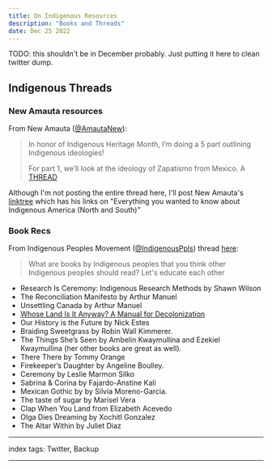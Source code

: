 ```yaml
---
title: On Indigenous Resources
description: "Books and Threads"
date: Dec 25 2022
---
```


TODO: this shouldn't be in December probably. Just putting it here to clean twitter dump.

## Indigenous Threads

### New Amauta resources

From New Amauta ([@AmautaNew](https://twitter.com/AmautaNew)):

> In honor of Indigenous Heritage Month, I’m doing a 5 part outlining Indigenous ideologies! 
>
> For part 1, we’ll look at the ideology of Zapatismo from Mexico. A [THREAD](https://twitter.com/AmautaNew/status/1587654893908525056?t=tmtEfvI0I7KsyNoEQMGuVg&s=19)

Although I'm not posting the entire thread here, I'll post New Amauta's [linktree](https://linktr.ee/NewAmauta) which has his links on "Everything you wanted to know about Indigenous America (North and South)"

### Book Recs

From Indigenous Peoples Movement ([@IndigenousPpls](https://twitter.com/IndigenousPpls)) thread [here](https://twitter.com/IndigenousPpls/status/1583202802163032066?t=2H3-4uEh1iGDBQqA6V7GKw&s=19):

> What are books by Indigenous peoples that you think other Indigenous peoples should read? Let's educate each other

- Research Is Ceremony: Indigenous Research Methods by Shawn Wilson
- The Reconciliation Manifesto by Arthur Manuel
- Unsettling Canada by Arthur Manuel
- [Whose Land Is It Anyway? A Manual for Decolonization](https://fpse.ca/decolonization_manual_whose_land_is_it_anyway)
- Our History is the Future by Nick Estes
- Braiding Sweetgrass by Robin Wall Kimmerer.
- The Things She’s Seen by Ambelin Kwaymullina and Ezekiel Kwaymullina (her other books are great as well).
- There There by Tommy Orange
- Firekeeper’s Daughter by Angeline Boulley.
- Ceremony by Leslie Marmon Silko
- Sabrina & Corina by Fajardo-Anstine Kali
- Mexican Gothic by by Silvia Moreno-Garcia.
- The taste of sugar by Marisel Vera
- Clap When You Land from Elizabeth Acevedo
- Olga Dies Dreaming by Xochitl Gonzalez
- The Altar Within by Juliet Diaz

---

index tags: Twitter, Backup

---
